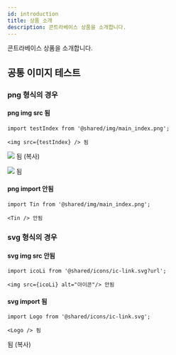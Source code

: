 ```yaml
---
id: introduction
title: 상품 소개
description: 콘트라베이스 상품을 소개합니다. 
---
```


콘트라베이스 상품을 소개합니다.

## 공통 이미지 테스트

### png 형식의 경우


#### png img src 됨

```
import testIndex from '@shared/img/main_index.png';

<img src={testIndex} /> 됨
```


<img src={testIndex} /> 됨 (복사)


<img src={testIm} /> 됨


#### png import 안됨

```
import Tin from '@shared/img/main_index.png';

<Tin /> 안됨
```


### svg 형식의 경우 

#### svg img src 안됨

```
import icoLi from '@shared/icons/ic-link.svg?url';

<img src={icoLi} alt="아이콘"/> 안됨
```


#### svg import 됨

```
import Logo from '@shared/icons/ic-link.svg';

<Logo /> 됨
```


<Logo /> 됨 (복사)